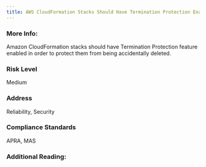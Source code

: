 ```yaml
---
title: AWS CloudFormation Stacks Should Have Termination Protection Enabled
---
```


### More Info:

Amazon CloudFormation stacks should have Termination Protection feature enabled in order to protect them from being accidentally deleted.

### Risk Level

Medium

### Address

Reliability, Security

### Compliance Standards

APRA, MAS

### Additional Reading:
